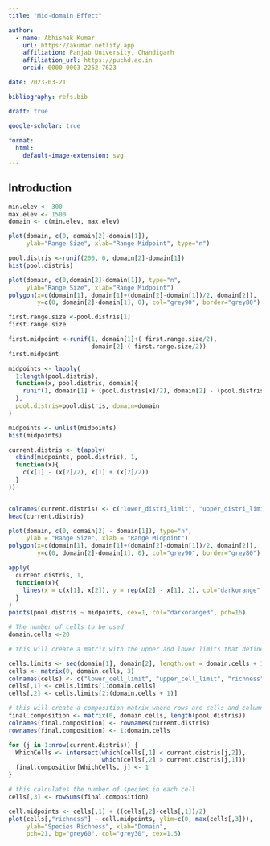 ```yaml
---
title: "Mid-domain Effect"

author:
  - name: Abhishek Kumar
    url: https://akumar.netlify.app
    affiliation: Panjab University, Chandigarh
    affiliation_url: https://puchd.ac.in
    orcid: 0000-0003-2252-7623

date: 2023-03-21

bibliography: refs.bib

draft: true

google-scholar: true
  
format: 
  html: 
    default-image-extension: svg
---
```


## Introduction

```r
min.elev <- 300
max.elev <- 1500
domain <- c(min.elev, max.elev)

plot(domain, c(0, domain[2]-domain[1]), 
     ylab="Range Size", xlab="Range Midpoint", type="n")

pool.distris <-runif(200, 0, domain[2]-domain[1])
hist(pool.distris)

plot(domain, c(0,domain[2]-domain[1]), type="n", 
     ylab="Range Size", xlab="Range Midpoint")
polygon(x=c(domain[1], domain[1]+(domain[2]-domain[1])/2, domain[2]), 
        y=c(0, domain[2]-domain[1], 0), col="grey90", border="grey80")
```

```r
first.range.size <-pool.distris[1]
first.range.size

first.midpoint <-runif(1, domain[1]+( first.range.size/2), 
                       domain[2]-( first.range.size/2))
first.midpoint
```

```r
midpoints <- lapply(
  1:length(pool.distris),
  function(x, pool.distris, domain){
    runif(1, domain[1] + (pool.distris[x]/2), domain[2] - (pool.distris[x]/2))
  },
  pool.distris=pool.distris, domain=domain
)

midpoints <- unlist(midpoints)
hist(midpoints)
```

```r
current.distris <- t(apply(
  cbind(midpoints, pool.distris), 1,
  function(x){
    c(x[1] - (x[2]/2), x[1] + (x[2]/2))
  }
))


colnames(current.distris) <- c("lower_distri_limit", "upper_distri_limit")
head(current.distris)
```

```r
plot(domain, c(0, domain[2] - domain[1]), type="n", 
     ylab = "Range Size", xlab = "Range Midpoint")
polygon(x=c(domain[1], domain[1]+(domain[2]-domain[1])/2, domain[2]), 
        y=c(0, domain[2]-domain[1], 0), col="grey90", border="grey80")

apply(
  current.distris, 1, 
  function(x){
    lines(x = c(x[1], x[2]), y = rep(x[2] - x[1], 2), col="darkorange", lwd=2)
  }
)
points(pool.distris ~ midpoints, cex=1, col="darkorange3", pch=16)

```

```r
# The number of cells to be used
domain.cells <-20  

# this will create a matrix with the upper and lower limits that define the cells 

cells.limits <- seq(domain[1], domain[2], length.out = domain.cells + 1)
cells <- matrix(0, domain.cells, 3)
colnames(cells) <- c("lower_cell_limit", "upper_cell_limit", "richness")
cells[,1] <- cells.limits[1:domain.cells]
cells[,2] <- cells.limits[2:(domain.cells + 1)]

# this will create a composition matrix where rows are cells and columns are species. A 1 means the species is present in the cell, a 0 means it is absent.
final.composition <- matrix(0, domain.cells, length(pool.distris))
colnames(final.composition) <- rownames(current.distris)
rownames(final.composition) <- 1:domain.cells

for (j in 1:nrow(current.distris)) {
  WhichCells <- intersect(which(cells[,1] < current.distris[j,2]), 
                          which(cells[,2] > current.distris[j,1]))
  final.composition[WhichCells, j] <- 1
}

# this calculates the number of species in each cell
cells[,3] <- rowSums(final.composition)
```

```r
cell.midpoints <- cells[,1] + ((cells[,2]-cells[,1])/2)
plot(cells[,"richness"] ~ cell.midpoints, ylim=c(0, max(cells[,3])), 
     ylab="Species Richness", xlab="Domain", 
     pch=21, bg="grey60", col="grey30", cex=1.5)
```

